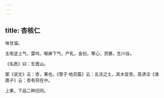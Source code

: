 ```yaml
---
---
---
```

title: 杏核仁
---



味甘温。

主咳逆上气，雷呜，喉痹下气，产乳，金创，寒心，贲豚，生川谷。

《名医》曰：生晋山。

案《说文》云：杏，果也。《管子·地员篇》云：五沃之土，其木宜杏，高诱注《淮南子》云：杏有窍在中。

上果，下品二种旧同。
